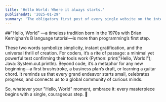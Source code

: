 ```yaml
---
title: 'Hello World: Where it always starts.'
publishedAt: '2025-01-29'
summary: 'The obligatory first post of every single website on the internet.'
---
```

##"Hello, World"
—a timeless tradition born in the 1970s with Brian Kernighan’s B language tutorial—is more than programming’s first step. 

These two words symbolize simplicity, instant gratification, and the universal thrill of creation. 
For coders, it’s a rite of passage: a minimal yet powerful test confirming their tools work (Python: print("Hello, World!"); Java: System.out.println). 
Beyond code, it’s a metaphor for any new beginning—a first brushstroke, a business plan’s draft, or learning a guitar chord. 
It reminds us that every grand endeavor starts small, celebrates progress, and connects us to a global community of curious minds. 

So, whatever your "Hello, World" moment, embrace it: every masterpiece begins with a single, courageous step. 🚀
